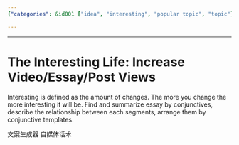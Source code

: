 ```yaml
---
{"categories": &id001 ["idea", "interesting", "popular topic", "topic"], "category": "Content Creation", "date": "2022-05-16 04:35:09", "description": "This article provides insights on enhancing content interest through various techniques like incorporating changes, utilizing conjunctives to summarize essays, and understanding interrelationships between segments. Additionally, it explores AI-driven content generation for social media platforms.", "tags": *id001, "title": "The Interesting Life"}

---
```


------

# The Interesting Life: Increase Video/Essay/Post Views

Interesting is defined as the amount of changes. The more you change the more interesting it will be.
Find and summarize essay by conjunctives, describe the relationship between each segments, arrange them by conjunctive templates.

文案生成器 自媒体话术

